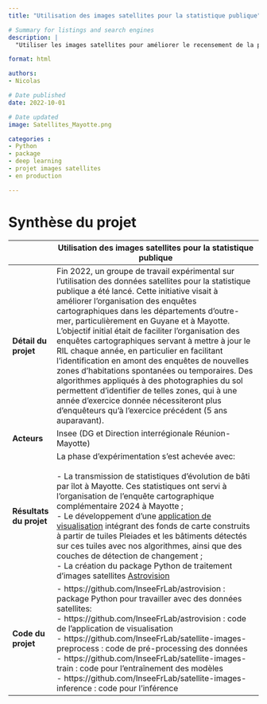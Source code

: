 ```yaml
---
title: "Utilisation des images satellites pour la statistique publique"

# Summary for listings and search engines
description: |
  "Utiliser les images satellites pour améliorer le recensement de la population dans les territoire ultra-marins"

format: html

authors: 
- Nicolas

# Date published
date: 2022-10-01

# Date updated
image: Satellites_Mayotte.png

categories : 
- Python
- package
- deep learning
- projet images satellites
- en production

---
```


# Synthèse du projet

|              | Utilisation des images satellites pour la statistique publique                           |
|--------------|------------------------------------------------------------------------------------|
| **Détail du projet**         | Fin 2022, un groupe de travail expérimental sur l'utilisation des données satellites pour la statistique publique a été lancé. Cette initiative visait à améliorer l'organisation des enquêtes cartographiques dans les départements d'outre-mer, particulièrement en Guyane et à Mayotte. L'objectif initial était de faciliter l'organisation des enquêtes cartographiques servant à mettre à jour le RIL chaque année, en particulier en facilitant l'identification en amont des enquêtes de nouvelles zones d'habitations spontanées ou temporaires. Des algorithmes appliqués à des photographies du sol permettent d'identifier de telles zones, qui à une année d'exercice donnée nécessiteront plus d'enquêteurs qu'à l'exercice précédent (5 ans auparavant).          |
| **Acteurs**                  | Insee (DG et Direction interrégionale Réunion-Mayotte)         |
| **Résultats du projet**      | La phase d'expérimentation s'est achevée avec:  <br>  <br> - La transmission de statistiques d'évolution de bâti par îlot à Mayotte. Ces statistiques ont servi à l'organisation de l'enquête cartographique complémentaire 2024 à Mayotte ; <br> - Le développement d'une [application de visualisation](https://inseefrlab.github.io/satellite-images-webapp/) intégrant des fonds de carte construits à partir de tuiles Pleiades et les bâtiments détectés sur ces tuiles avec nos algorithmes, ainsi que des couches de détection de changement ; <br> - La création du package Python de traitement d'images satellites [Astrovision](https://pypi.org/project/astrovision/)         |
| **Code du projet**           | - https://github.com/InseeFrLab/astrovision :  package Python pour travailler avec des données satellites:  <br> - https://github.com/InseeFrLab/astrovision : code de l'application de visualisation <br> - https://github.com/InseeFrLab/satellite-images-preprocess : code de pré-processing des données <br> - https://github.com/InseeFrLab/satellite-images-train : code pour l'entraînement des modèles <br> - https://github.com/InseeFrLab/satellite-images-inference : code pour l'inférence       |

